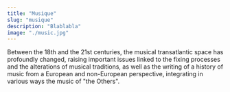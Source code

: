 ```yaml
---
title: "Musique"
slug: "musique"
description: "Blablabla"
image: "./music.jpg"
---
```


Between the 18th and the 21st centuries, the musical transatlantic space has profoundly changed, raising important issues linked to the fixing processes and the alterations of musical traditions, as well as the writing of a history of music from a European and non-European perspective, integrating in various ways the music of "the Others".
